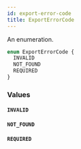 ```yaml
---
id: export-error-code
title: ExportErrorCode
---
```


An enumeration.

```graphql
enum ExportErrorCode {
  INVALID
  NOT_FOUND
  REQUIRED
}
```

### Values

#### `INVALID`

#### `NOT_FOUND`

#### `REQUIRED`
